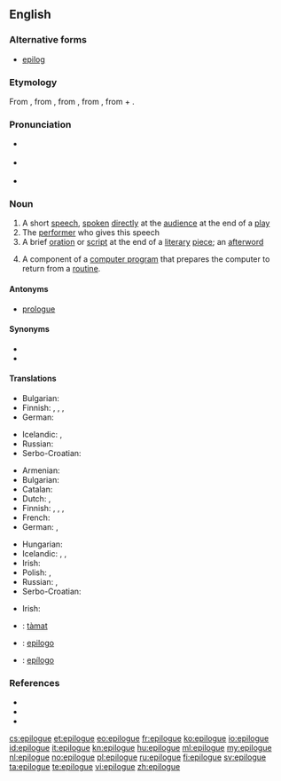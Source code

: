 ==English==

===Alternative forms===
* [[epilog]]

===Etymology===
From {{etyl|fr|en}} {{term|lang=fr|épilogue}}, from {{etyl|la|en}} {{term|lang=la|epilogus}}, from {{etyl|grc|en}} {{term|ἐπίλογος||a conclusion, peroration of a speech, epilogue of a play|tr=epilogos|lang=grc}}, from {{term|ἐπιλέγειν||say in addition|tr=epilegein|lang=grc}}, from {{term|ἐπί||in addition|tr=epi|lang=grc}} + {{term|λέγειν||to say|tr=legein|lang=grc}}.

===Pronunciation===
* {{a|RP}} {{IPA|/ˈɛp.ɪ.lɒɡ/|lang=en}}
* {{a|US}} {{IPA|/ˈɛpɪlɔɡ/|lang=en}}
* {{a|US|cot-caught|Canada}} {{IPA|/ˈɛpɪlɑɡ/|lang=en}}

===Noun===
{{wikipedia}}
{{en-noun}}

# A short [[speech]], [[spoken]] [[directly]] at the [[audience]] at the end of a [[play]]
# The [[performer]] who gives this speech
# A brief [[oration]] or [[script]] at the end of a [[literary]] [[piece]]; an [[afterword]]
# {{context|computing|lang=en}} A component of a [[computer program]] that prepares the computer to return from a [[routine]].

====Antonyms====
* {{sense|short speech; brief oration or script}} [[prologue]]

====Synonyms====
* {{l/en|afterword}}
* {{l/en|endspeech}}

====Translations====
{{trans-top|short speech at the end of a play}}
* Bulgarian: {{t+|bg|епилог|m|sc=Cyrl}}
* Finnish: {{t|fi|loppusanat|p}}, {{t|fi|jälkisanat|p}}, {{t+|fi|epilogi}}, {{t|fi|loppunäytös}}
* German: {{t|de|Epilog|m}}
{{trans-mid}}
* Icelandic: {{t|is|lokaorð|n-p}}, {{t|is|niðurlagsorð|n-p}}
* Russian: {{t+|ru|эпилог|m|tr=epilóg}}
* Serbo-Croatian: {{t|sh|pogovor|m}}
{{trans-bottom}}

{{trans-top|the performer who gives this speech}}
{{trans-mid}}
{{trans-bottom}}

{{trans-top|brief oration or script at the end of a literary piece}}
* Armenian: {{t|hy|վերջաբան|tr=verǰaban|sc=Armn}}
* Bulgarian: {{t|bg|послеслов|m|sc=Cyrl}}
* Catalan: {{t|ca|epíleg|m}}
* Dutch: {{t+|nl|epiloog|n}}, {{t|nl|nawoord|n}}
* Finnish: {{t+|fi|epilogi}}, {{t+|fi|jälkikirjoitus}}, {{t|fi|loppusanat}}, {{t|fi|jälkipuhe}}
* French: {{t+|fr|épilogue|m}}
* German: {{t|de|Epilog|m}}, {{t|de|Nachwort|n}}
{{trans-mid}}
* Hungarian: {{t+|hu|utószó}}
* Icelandic: {{t|is|lokaorð|n-p}},  {{t+|is|eftirmáli|m}},  {{t|is|niðurlagsorð|n-p}}
* Irish: {{t|ga|iarfhocal|m}}
* Polish: {{t+|pl|epilog|m}}, {{t+|pl|posłowie|n}}
* Russian: {{t+|ru|эпилог|m|tr=epilóg}}, {{t+|ru|послесловие|n|tr=posl'eslóvije}}
* Serbo-Croatian: {{t|sh|pogovor|m}}
{{trans-bottom}}

{{trans-top|component of a computer program}}
* Irish: {{t|ga|iarfhocal|m}}
{{trans-mid}}
{{trans-bottom}}

{{checktrans-top}}
* {{ttbc|ha}}: [[tamat|tàmat]] {{g|f}}
* {{ttbc|ia}}: [[epilogo]]
* {{ttbc|es}}: [[epílogo]] {{g|m}}
{{trans-bottom}}

===References===
* {{R:Century 1911}}
* {{R:Webster 1913}}
* {{R:OneLook}}

[[cs:epilogue]]
[[et:epilogue]]
[[eo:epilogue]]
[[fr:epilogue]]
[[ko:epilogue]]
[[io:epilogue]]
[[id:epilogue]]
[[it:epilogue]]
[[kn:epilogue]]
[[hu:epilogue]]
[[ml:epilogue]]
[[my:epilogue]]
[[nl:epilogue]]
[[no:epilogue]]
[[pl:epilogue]]
[[ru:epilogue]]
[[fi:epilogue]]
[[sv:epilogue]]
[[ta:epilogue]]
[[te:epilogue]]
[[vi:epilogue]]
[[zh:epilogue]]